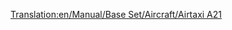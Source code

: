 [[Translation:en/Manual/Base Set/Aircraft/Airtaxi A21]]

{{es/Aeronaves|Nombre=Airtaxi A21
|Imagen=[[File:en/AirbusA300.png|Airtaxi A21]]
|Precio=82.030 € (41.015 £)
|Velocidad=947 km/h (592 mph)
|Coste-anual=13.218 € (6,609 £)
|Diseño=1973
|Duración=24
|Capacidad=260 pasajeros y 30 sacos de correo
|
|Descripción=El primer Airtaxi/Airbus. Bastante decente
|Vida-real=Airbus A300
}}